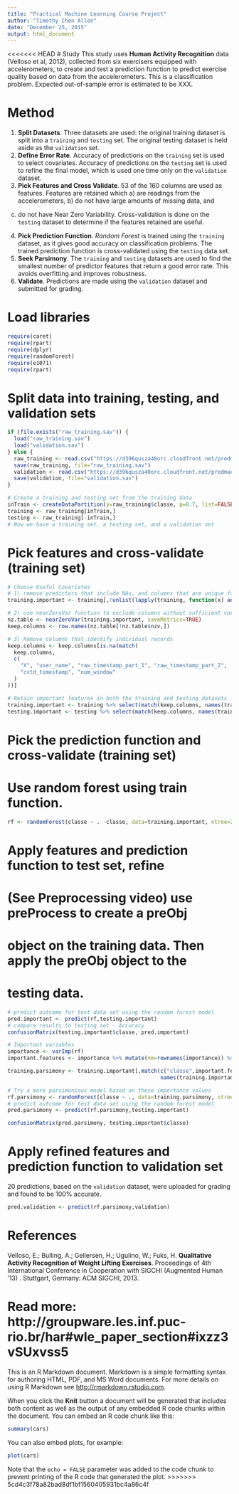 ```yaml
---
title: "Practical Machine Learning Course Project"
author: "Timothy Chen Allen"
date: "December 25, 2015"
output: html_document
---
```


<<<<<<< HEAD
# Study
This study uses **Human Activity Recognition** data (Velloso et al, 2012), collected from six
exercisers equipped with accelerometers, to create and test a prediction function to predict
exercise quality based on data from the accelerometers.  This is a classification problem.
Expected out-of-sample error is estimated to be XXX.

# Method
1. **Split Datasets**. Three datasets are used: the original training dataset is split into a `training` and `testing` set. The original testing dataset is held aside as the `validation` set.
2. **Define Error Rate**. Accuracy of predictions on the `training` set is used to
select covariates.  Accuracy of predictions on the `testing` set is used to refine 
the final model, which is used one time only on the `validation` dataset.
3. **Pick Features and Cross Validate**. 53 of the 160 columns are used as features.  Features are retained
which a) are readings from the accelerometers, b) do not have large amounts of missing data, and 
c) do not have Near Zero Variability.  Cross-validation is done on the `testing` dataset to determine if the
features retained are useful.
4. **Pick Prediction Function**.  *Random Forest* is trained using the `training` dataset,
as it gives good accuracy on 
classification problems.  The trained prediction function is cross-validated using the `testing` data set.
5. **Seek Parsimony**.  The `training` and `testing` datasets are used to find the smallest number
of predictor features that return a good error rate.  This avoids overfitting and improves robustness.
6. **Validate**. Predictions are made using the `validation` dataset and submitted for grading.

# Load libraries
```r
require(caret)
require(rpart)
require(dplyr)
require(randomForest)
require(e1071)
require(rpart)
```

# Split data into training, testing, and validation sets
```r
if (file.exists("raw_training.sav")) {
  load("raw_training.sav")
  load("validation.sav")
} else {
  raw_training <- read.csv("https://d396qusza40orc.cloudfront.net/predmachlearn/pml-training.csv")
  save(raw_training, file="raw_training.sav")
  validation <- read.csv("https://d396qusza40orc.cloudfront.net/predmachlearn/pml-testing.csv")
  save(validation, file="validation.sav")
}

# Create a training and testing set from the training data
inTrain <- createDataPartition(y=raw_training$classe, p=0.7, list=FALSE)
training <- raw_training[inTrain,]
testing <- raw_training[-inTrain,]
# Now we have a training set, a testing set, and a validation set
```

# Pick features and cross-validate (training set)
```r
# Choose Useful Covariates
# 1) remove predictors that include NAs, and columns that are unique for the user/instance
training.important <- training[,!unlist(lapply(training, function(x) any(is.na(x))))]

# 2) use nearZeroVar function to exclude columns without sufficient variance
nz.table <- nearZeroVar(training.important, saveMetrics=TRUE)
keep.columns <- row.names(nz.table[!nz.table$nzv,])

# 3) Remove columns that identify individual records
keep.columns <- keep.columns[is.na(match(
  keep.columns,
  c(
    "X", "user_name", "raw_timestamp_part_1", "raw_timestamp_part_2",
    "cvtd_timestamp", "num_window"
  )
))]

# Retain important features in both the training and testing datasets
training.important <- training %>% select(match(keep.columns, names(training)))
testing.important <- testing %>% select(match(keep.columns, names(training)))
```

# Pick the prediction function and cross-validate (training set)
# Use random forest using train function.
```r
rf <- randomForest(classe ~ . -classe, data=training.important, ntree=200 )
```

# Apply features and prediction function to test set, refine
# (See Preprocessing video) use preProcess to create a preObj
# object on the training data.  Then apply the preObj object to the
# testing data.
```r
# predict outcome for test data set using the random forest model
pred.important <- predict(rf,testing.important)
# compare results to testing set - Accuracy
confusionMatrix(testing.important$classe, pred.important)
```

```r
# Important variables
importance <- varImp(rf)
important.features <- importance %>% mutate(nm=rownames(importance)) %>% arrange(desc(Overall))

training.parsimony <- training.important[,match(c("classe",important.features[1:18,]$nm),
                                                names(training.important))]

# Try a more parsimonious model based on these importance values
rf.parsimony <- randomForest(classe ~ ., data=training.parsimony, ntree=200 )
# predict outcome for test data set using the random forest model
pred.parsimony <- predict(rf.parsimony,testing.important)

confusionMatrix(pred.parsimony, testing.important$classe)
```

# Apply refined features and prediction function to validation set
20 predictions, based on the `validation` dataset, 
were uploaded for grading and found to be 100% accurate.
```r
pred.validation <- predict(rf.parsimony,validation)
```

# References
Velloso, E.; Bulling, A.; Gellersen, H.; Ugulino, W.; Fuks, H. **Qualitative Activity Recognition of Weight Lifting Exercises**. Proceedings of 4th International Conference in Cooperation with SIGCHI (Augmented Human '13) . Stuttgart, Germany: ACM SIGCHI, 2013.

Read more: http://groupware.les.inf.puc-rio.br/har#wle_paper_section#ixzz3vSUxvss5
=======
This is an R Markdown document. Markdown is a simple formatting syntax for authoring HTML, PDF, and MS Word documents. For more details on using R Markdown see <http://rmarkdown.rstudio.com>.

When you click the **Knit** button a document will be generated that includes both content as well as the output of any embedded R code chunks within the document. You can embed an R code chunk like this:

```r
summary(cars)
```

You can also embed plots, for example:

```r
plot(cars)
```

Note that the `echo = FALSE` parameter was added to the code chunk to prevent printing of the R code that generated the plot.
>>>>>>> 5cd4c3f78a82bad8df1bf1560405931bc4a86c4f

